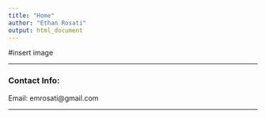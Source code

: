 ```yaml
---
title: "Home"
author: "Ethan Rosati"
output: html_document
---
```

#insert image

___

### Contact Info:

Email: emrosati@gmail.com

___






